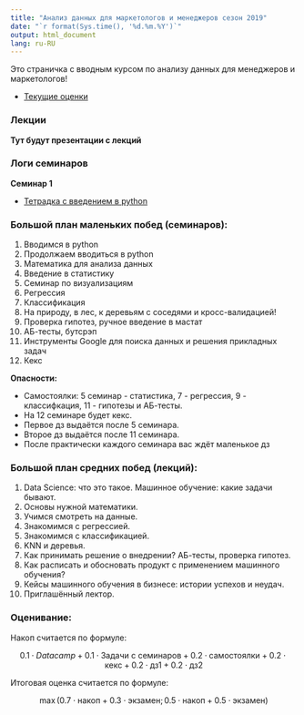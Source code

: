 ```yaml
---
title: "Анализ данных для маркетологов и менеджеров сезон 2019"
date: "`r format(Sys.time(), '%d.%m.%Y')`"
output: html_document
lang: ru-RU
---
```


Это страничка с вводным курсом по анализу данных для менеджеров и маркетологов! 

* [Текущие оценки]( )

### Лекции 

__Тут будут презентации с лекций__


### Логи семинаров

__Семинар 1__

* [Тетрадка с введением в python](https://nbviewer.jupyter.org/github/FUlyankin/HSE_Data_Culture/blob/master/Intro_to_DS_2019/sem_1%262_introduction/seminar_1_python_students.ipynb)


### Большой план маленьких побед (семинаров):

1. Вводимся в python 
2. Продолжаем вводиться в python 
3. Математика для анализа данных
4. Введение в статистику 
5. Семинар по визуализациям
6. Регрессия 
7. Классификация 
8. На природу, в лес, к деревьям с соседями и кросс-валидацией!
9. Проверка гипотез, ручное введение в мастат
10. АБ-тесты, бутсрэп
11. Инструменты Google для поиска данных и решения прикладных задач
12. Кекс

__Опасности:__ 

* Самостоялки: 5 семинар - статистика, 7 - регрессия, 9 - классифкация, 11 - гипотезы и АБ-тесты. 
* На 12 семинаре будет кекс.
* Первое дз выдаётся после 5 семинара.
* Второе дз выдаётся после 11 семинара. 
* После практически каждого семинара вас ждёт маленькое дз


### Большой план средних побед (лекций):

1. Data Science: что это такое. Машинное обучение: какие задачи бывают. 
2. Основы нужной математики.
3. Учимся смотреть на данные. 
4. Знакомимся с регрессией.
5. Знакомимся с классификацией.
6. KNN и деревья. 
7. Как принимать решение о внедрении? АБ-тесты, проверка гипотез.
8. Как расписать и обосновать продукт с применением машинного обучения? 
9. Кейсы машинного обучения в бизнесе: истории успехов и неудач.
10. Приглашённый лектор. 


### Оценивание:

Накоп считается по формуле: 

$$
0.1 \cdot Datacamp + 0.1 \cdot \text{Задачи с семинаров} + 0.2 \cdot \text{самостоялки} + 0.2 \cdot \text{кекс} + 0.2 \cdot \text{дз1} + 0.2 \cdot \text{дз2}
$$

Итоговая оценка считается по формуле: 

$$
\max(0.7 \cdot \text{накоп} + 0.3 \cdot \text{экзамен};  0.5 \cdot \text{накоп} + 0.5 \cdot \text{экзамен})
$$

<br>

<br>

<br>








